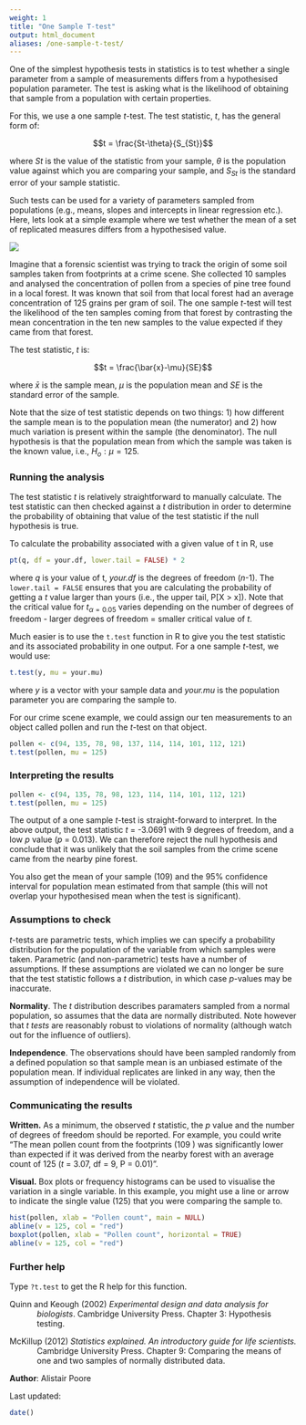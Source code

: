 ```yaml
---
weight: 1
title: "One Sample T-test"
output: html_document
aliases: /one-sample-t-test/
---
```


One of the simplest hypothesis tests in statistics is to test whether a single parameter from a sample of measurements differs from a hypothesised population parameter. The test is asking what is the likelihood of obtaining that sample from a population with certain properties.

For this, we use a one sample *t*-test. The test statistic, *t*, has the general form of:

$$t = \frac{St-\theta}{S_{St}}$$

where *St* is the value of the statistic from your sample, $\theta$ is the population value against which you are comparing your sample, and $S_{St}$ is the standard error of your sample statistic.

Such tests can be used for a variety of parameters sampled from populations (e.g., means, slopes and intercepts in linear regression etc.). Here, lets look at a simple example where we test whether the mean of a set of replicated measures differs from a hypothesised value.

![](One_sample_t_test_image.png)

Imagine that a forensic scientist was trying to track the origin of some soil samples taken from footprints at a crime scene. She collected 10 samples and analysed the concentration of pollen from a species of pine tree found in a local forest. It was known that soil from that local forest had an average concentration of 125 grains per gram of soil. The one sample *t*-test will test the likelihood of the ten samples coming from that forest by contrasting the mean concentration in the ten new samples to the value expected if they came from that forest.

The test statistic, *t* is:

$$t = \frac{\bar{x}-\mu}{SE}$$

where $\bar{x}$ is the sample mean, $\mu$ is the population mean and *SE* is the standard error of the sample.

Note that the size of test statistic depends on two things: 1) how different the sample mean is to the population mean (the numerator) and 2) how much variation is present within the sample (the denominator). The null hypothesis is that the population mean from which the sample was taken is the known value, i.e., $H_o: \mu=125$.
  

### Running the analysis
 
The test statistic *t* is relatively straightforward to manually calculate. The test statistic can then checked against a *t* distribution in order to determine the probability of obtaining that value of the test statistic if the null hypothesis is true.

To calculate the probability associated with a given value of t in R, use

```r
pt(q, df = your.df, lower.tail = FALSE) * 2
```

where *q* is your value of t, *your.df* is the degrees of freedom (*n*-1). The `lower.tail = FALSE` ensures that you are calculating the probability of getting a *t* value larger than yours (i.e., the upper tail, P[X > x]). Note that the critical value for $t_{\alpha = 0.05}$ varies depending on the number of degrees of freedom - larger degrees of freedom = smaller critical value of *t*.

Much easier is to use the `t.test` function in R to give you the test statistic and its associated probability in one output. For a one sample *t*-test, we would use: 


```r
t.test(y, mu = your.mu)
```

where *y* is a vector with your sample data and *your.mu* is the population parameter you are comparing the sample to.

For our crime scene example, we could assign our ten measurements to an object called pollen and run the *t*-test on that object.

```r
pollen <- c(94, 135, 78, 98, 137, 114, 114, 101, 112, 121)
t.test(pollen, mu = 125)
```
  

### Interpreting the results
 
```r
pollen <- c(94, 135, 78, 98, 123, 114, 114, 101, 112, 121)
t.test(pollen, mu = 125)
```

The output of a one sample *t*-test is straight-forward to interpret. In the above output, the test statistic *t* = -3.0691 with 9 degrees of freedom, and a low *p* value (*p* = 0.013). We can therefore reject the null hypothesis and conclude that it was unlikely that the soil samples from the crime scene came from the nearby pine forest.

You also get the mean of your sample (109) and the 95% confidence interval for population mean estimated from that sample (this will not overlap your hypothesised mean when the test is significant).
  

### Assumptions to check       
 
*t*-tests are parametric tests, which implies we can specify a probability distribution for the population of the variable from which samples were taken. Parametric (and non-parametric) tests have a number of assumptions. If these assumptions are violated we can no longer be sure that the test statistic follows a *t* distribution, in which case *p*-values may be inaccurate.   

**Normality**. The *t* distribution describes paramaters sampled from a normal population, so assumes that the data are normally distributed. Note however that *t tests* are reasonably robust to violations of normality (although watch out for the influence of outliers).  

**Independence**. The observations should have been sampled randomly from a defined population so that sample mean is an unbiased estimate of the population mean. If individual replicates are linked in any way, then the assumption of independence will be violated.
  

### Communicating the results
 
**Written.** As a minimum, the observed *t* statistic, the *p* value and the number of degrees of freedom should be reported. For example, you could write "The mean pollen count from the footprints (109 ) was significantly lower than expected if it was derived from the nearby forest with an average count of 125 (*t* = 3.07, df = 9, P = 0.01)". 

**Visual.** Box plots or frequency histograms can be used to visualise the variation in a single variable. In this example, you might use a line or arrow to indicate the single value (125) that you were comparing the sample to.

```r
hist(pollen, xlab = "Pollen count", main = NULL)
abline(v = 125, col = "red")
boxplot(pollen, xlab = "Pollen count", horizontal = TRUE)
abline(v = 125, col = "red")
```
  

### Further help
 
Type `?t.test` to get the R help for this function. 

<p style="margin-left:.5in;text-indent:-.5in">Quinn and Keough (2002) *Experimental design and data analysis for biologists*. Cambridge University Press. Chapter 3: Hypothesis testing.</p>

<p style="margin-left:.5in;text-indent:-.5in">McKillup (2012) *Statistics explained. An introductory guide for life scientists.* Cambridge University Press. Chapter 9: Comparing the means of one and two samples of normally distributed data.</p>
  

**Author**: Alistair Poore
 
Last updated:
```r
date()
```
